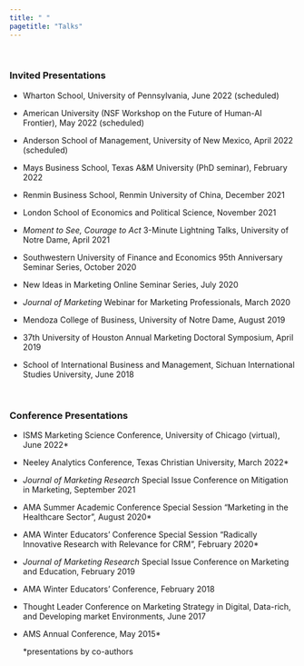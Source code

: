 ```yaml
---
title: " "
pagetitle: "Talks"
---
```

<p>&nbsp;</p>

### Invited Presentations
- Wharton School, University of Pennsylvania, June 2022 (scheduled)

- American University (NSF Workshop on the Future of Human-AI Frontier), May 2022 (scheduled) 

- Anderson School of Management, University of New Mexico, April 2022 (scheduled) 

- Mays Business School, Texas A&M University (PhD seminar), February 2022 

- Renmin Business School, Renmin University of China, December 2021

- London School of Economics and Political Science, November 2021

-	*Moment to See, Courage to Act* 3-Minute Lightning Talks, University of Notre Dame, April 2021

-	Southwestern University of Finance and Economics 95th Anniversary Seminar Series, October 2020

- New Ideas in Marketing Online Seminar Series, July 2020

- *Journal of Marketing* Webinar for Marketing Professionals, March 2020

- Mendoza College of Business, University of Notre Dame, August 2019

- 37th University of Houston Annual Marketing Doctoral Symposium, April 2019

- School of International Business and Management, Sichuan International Studies University, June 2018 

&nbsp;
&nbsp;


### Conference Presentations 

- ISMS Marketing Science Conference, University of Chicago (virtual), June 2022*

- Neeley Analytics Conference, Texas Christian University, March 2022*

- *Journal of Marketing Research* Special Issue Conference on Mitigation in Marketing, September 2021 

- AMA Summer Academic Conference Special Session “Marketing in the Healthcare Sector”, August 2020*

- AMA Winter Educators’ Conference Special Session “Radically Innovative Research with Relevance for CRM”, February 2020*

- *Journal of Marketing Research* Special Issue Conference on Marketing and Education, February 2019

- AMA Winter Educators’ Conference, February 2018 

-	Thought Leader Conference on Marketing Strategy in Digital, Data-rich, and Developing market Environments, June 2017                                                                                                                
- AMS Annual Conference, May 2015*

  *presentations by co-authors









